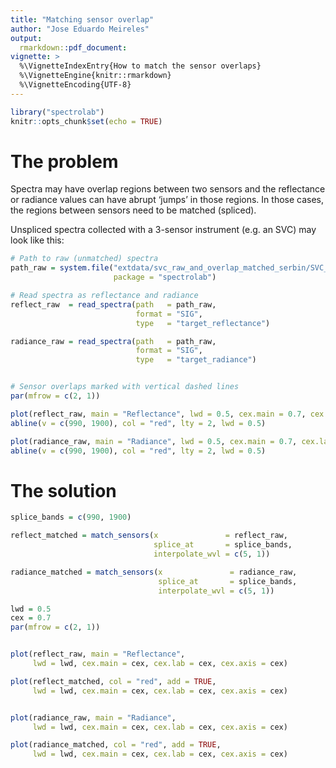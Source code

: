 ```yaml
---
title: "Matching sensor overlap"
author: "Jose Eduardo Meireles"
output:
  rmarkdown::pdf_document:
vignette: > 
  %\VignetteIndexEntry{How to match the sensor overlaps}
  %\VignetteEngine{knitr::rmarkdown} 
  %\VignetteEncoding{UTF-8}
---
```


```r
library("spectrolab")
knitr::opts_chunk$set(echo = TRUE)
```

# The problem

Spectra may have overlap regions between two sensors and the reflectance or radiance values can have abrupt 'jumps' in those regions. In those cases, the regions between sensors need to be matched (spliced).

Unspliced spectra collected with a 3-sensor instrument (e.g. an SVC) may look like this:

```r

# Path to raw (unmatched) spectra
path_raw = system.file("extdata/svc_raw_and_overlap_matched_serbin/SVC_Files", 
                       package = "spectrolab") 

# Read spectra as reflectance and radiance
reflect_raw  = read_spectra(path   = path_raw,
                            format = "SIG",
                            type   = "target_reflectance")

radiance_raw = read_spectra(path   = path_raw,
                            format = "SIG",
                            type   = "target_radiance")


# Sensor overlaps marked with vertical dashed lines
par(mfrow = c(2, 1))

plot(reflect_raw, main = "Reflectance", lwd = 0.5, cex.main = 0.7, cex.lab = 0.7, cex.axis = 0.7)
abline(v = c(990, 1900), col = "red", lty = 2, lwd = 0.5)

plot(radiance_raw, main = "Radiance", lwd = 0.5, cex.main = 0.7, cex.lab = 0.7, cex.axis =0.7)
abline(v = c(990, 1900), col = "red", lty = 2, lwd = 0.5)
```

# The solution

```r

splice_bands = c(990, 1900)

reflect_matched = match_sensors(x               = reflect_raw,
                                splice_at       = splice_bands,
                                interpolate_wvl = c(5, 1))

radiance_matched = match_sensors(x               = radiance_raw,
                                 splice_at       = splice_bands,
                                 interpolate_wvl = c(5, 1))

lwd = 0.5
cex = 0.7
par(mfrow = c(2, 1))


plot(reflect_raw, main = "Reflectance",
     lwd = lwd, cex.main = cex, cex.lab = cex, cex.axis = cex)

plot(reflect_matched, col = "red", add = TRUE,
     lwd = lwd, cex.main = cex, cex.lab = cex, cex.axis = cex)


plot(radiance_raw, main = "Radiance",
     lwd = lwd, cex.main = cex, cex.lab = cex, cex.axis = cex)

plot(radiance_matched, col = "red", add = TRUE,
     lwd = lwd, cex.main = cex, cex.lab = cex, cex.axis = cex)
```




